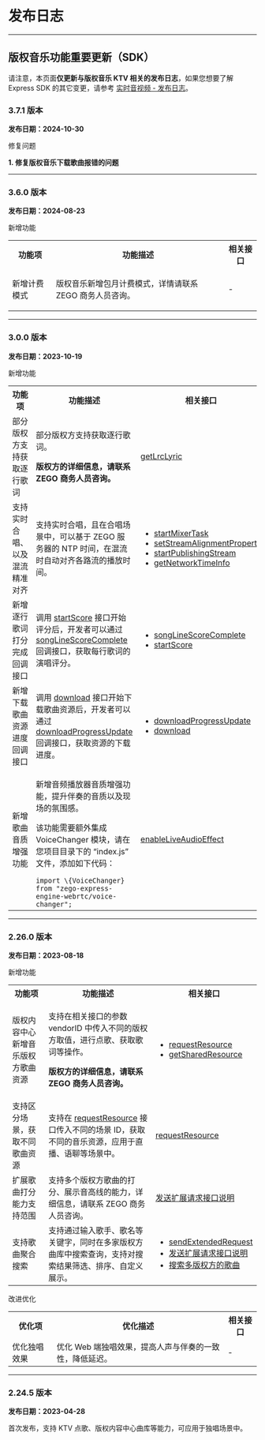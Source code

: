 # 发布日志

- - -

## 版权音乐功能重要更新（SDK）

<Warning title="Warning">

请注意，本页面**仅更新与版权音乐 KTV 相关的发布日志**，如果您想要了解 Express SDK 的其它变更，请参考 [实时音视频 - 发布日志](!ExpressVideoSDK-DownloadSDK/Release_Notes)。
</Warning>

### 3.7.1 版本

**发布日期：2024-10-30** 

<p class="hthree">修复问题</p>

**1. 修复版权音乐下载歌曲报错的问题**

---

### 3.6.0 版本

**发布日期：2024-08-23** 

<p class="hthree">新增功能</p>

<table>
  
<tbody><tr>
<th>功能项</th>
<th>功能描述</th>
<th>相关接口</th>
</tr>
<tr>
<td>新增计费模式</td>
<td><p>版权音乐新增包月计费模式，详情请联系 ZEGO 商务人员咨询。</p></td>
<td>-</td>
</tr>
</tbody></table>

---

### 3.0.0 版本

**发布日期：2023-10-19** 

<p class="hthree">新增功能</p>

<table>
  
<tbody><tr>
<th>功能项</th>
<th>功能描述</th>
<th>相关接口</th>
</tr>
<tr>
<td>部分版权方支持获取逐行歌词</td>
<td><p>部分版权方支持获取逐行歌词。</p><p><b>版权方的详细信息，请联系 ZEGO 商务人员咨询。</b></p></td>
<td><a href="/article/api?doc=Express_Video_SDK_API~javascript_web~class~ZegoCopyrightedMusic#get-lrc-lyric">getLrcLyric</a></td>
</tr>
<tr>
<td>支持实时合唱、以及混流精准对齐</td>
<td>支持实时合唱，且在合唱场景中，可以基于 ZEGO 服务器的 NTP 时间，在混流时自动对齐各路流的播放时间。</td>
<td><ul><li><a href="/article/api?doc=Express_Video_SDK_API~javascript_web~class~ZegoExpressEngine#start-mixer-task">startMixerTask</a></li><li><a href="/article/api?doc=Express_Video_SDK_API~javascript_web~class~ZegoExpressEngine#set-stream-alignment-property">setStreamAlignmentProperty</a></li><li><a href="/article/api?doc=Express_Video_SDK_API~javascript_web~class~ZegoExpressEngine#start-publishing-stream">startPublishingStream</a></li><li><a href="/article/api?doc=Express_Video_SDK_API~javascript_web~class~ZegoExpressEngine#get-network-time-info">getNetworkTimeInfo</a></li></ul></td>
</tr><tr>
<td>新增逐行歌词打分完成回调接口</td>
<td>调用 <a href="/article/api?doc=Express_Video_SDK_API~javascript_web~class~ZegoCopyrightedMusic#start-score">startScore</a> 接口开始评分后，开发者可以通过 <a href="/article/api?doc=Express_Video_SDK_API~javascript_web~interface~ZegoCopyrightedMusicEvent#song-line-score-complete">songLineScoreComplete</a> 回调接口，获取每行歌词的演唱评分。</td>
<td><ul><li><a href="/article/api?doc=Express_Video_SDK_API~javascript_web~interface~ZegoCopyrightedMusicEvent#song-line-score-complete">songLineScoreComplete</a></li><li><a href="/article/api?doc=Express_Video_SDK_API~javascript_web~class~ZegoCopyrightedMusic#start-score">startScore</a></li></ul></td>
</tr><tr>
<td>新增下载歌曲资源进度回调接口</td>
<td>调用 <a href="/article/api?doc=Express_Video_SDK_API~javascript_web~class~ZegoCopyrightedMusic#download">download</a> 接口开始下载歌曲资源后，开发者可以通过 <a href="/article/api?doc=Express_Video_SDK_API~javascript_web~interface~ZegoCopyrightedMusicEvent#download-progress-update">downloadProgressUpdate</a> 回调接口，获取资源的下载进度。</td>
<td><ul><li><a href="/article/api?doc=Express_Video_SDK_API~javascript_web~interface~ZegoCopyrightedMusicEvent#download-progress-update">downloadProgressUpdate</a></li><li><a href="/article/api?doc=Express_Video_SDK_API~javascript_web~class~ZegoCopyrightedMusic#download">download</a></li></ul></td>
</tr><tr>
<td>新增歌曲音质增强功能</td>
<td><p>新增音频播放器音质增强功能，提升伴奏的音质以及现场的氛围感。</p><p>该功能需要额外集成 VoiceChanger 模块，请在您项目目录下的 “index.js” 文件，添加如下代码：</p><code>import \{VoiceChanger} from "zego-express-engine-webrtc/voice-changer";</code></td>
<td><a href="/article/api?doc=Express_Video_SDK_API~javascript_web~class~ZegoExpressEngine#enable-live-audio-effect">enableLiveAudioEffect</a></td>
</tr>
</tbody></table>

---

### 2.26.0 版本

**发布日期：2023-08-18** 

<p class="hthree">新增功能</p>

<table>
  
<tbody><tr>
<th>功能项</th>
<th>功能描述</th>
<th>相关接口</th>
</tr>
<tr>
<td>版权内容中心新增音乐版权方歌曲资源</td>
<td><p>支持在相关接口的参数 vendorID 中传入不同的版权方取值，进行点歌、获取歌词等操作。</p><p><b>版权方的详细信息，请联系 ZEGO 商务人员咨询。</b></p></td>
<td><ul><li><a href="/article/api?doc=Express_Video_SDK_API~javascript_web~class~ZegoCopyrightedMusic#request-resource">requestResource</a></li><li><a href="/article/api?doc=Express_Video_SDK_API~javascript_web~class~ZegoCopyrightedMusic#get-shared-resource">getSharedResource</a></li></ul></td>
</tr>
<tr>
<td>支持区分场景，获取不同歌曲资源</td>
<td>支持在 <a href="/article/api?doc=Express_Video_SDK_API~javascript_web~class~ZegoCopyrightedMusic#request-resource">requestResource</a> 接口传入不同的场景 ID，获取不同的音乐资源，应用于直播、语聊等场景中。</td>
<td><a href="/article/api?doc=Express_Video_SDK_API~javascript_web~class~ZegoCopyrightedMusic#request-resource">requestResource</a></td>
</tr>
<td>扩展歌曲打分能力支持范围</td>
<td>支持多个版权方歌曲的打分、展示音高线的能力，详细信息，请联系 ZEGO 商务人员咨询。</td>
<td><a href="!copyright_music_agreement/copyright_music_agreement">发送扩展请求接口说明</a></td>
<tr>
<td>支持歌曲聚合搜索</td>
<td>支持通过输入歌手、歌名等关键字，同时在多家版权方曲库中搜索查询，支持对搜索结果筛选、排序、自定义展示。</td>
<td><ul><li><a href="/article/api?doc=Express_Video_SDK_API~javascript_web~class~ZegoCopyrightedMusic#send-extended-request">sendExtendedRequest</a></li><li><a href="!copyright_music_agreement/copyright_music_agreement">发送扩展请求接口说明</a></li><li><a href="!KTV_Live_Chorus_Program_down-muti_VendorID">搜索多版权方的歌曲</a></li></ul></td>
</tr>
</tbody></table>

<p class="hthree">改进优化</p>

<table>
  
<tbody><tr>
<th>优化项</th>
<th>优化描述</th>
<th>相关接口</th>
</tr>
<tr>
<td>优化独唱效果</td>
<td>优化 Web 端独唱效果，提高人声与伴奏的一致性，降低延迟。</td>
<td>-</td>
</tr>
</tbody></table>

---


### 2.24.5 版本

**发布日期：2023-04-28** 

首次发布，支持 KTV 点歌、版权内容中心曲库等能力，可应用于独唱场景中。
